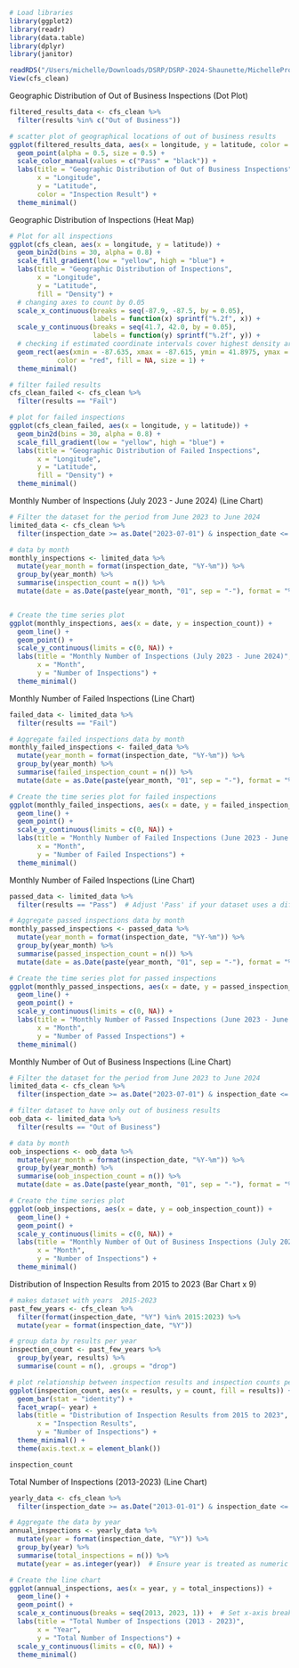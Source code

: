 ```r
# Load libraries
library(ggplot2)
library(readr)
library(data.table)
library(dplyr)
library(janitor)

readRDS("/Users/michelle/Downloads/DSRP/DSRP-2024-Shaunette/MichelleProject/cfs_clean.rds")
View(cfs_clean)
```

Geographic Distribution of Out of Business Inspections (Dot Plot)

```r
filtered_results_data <- cfs_clean %>%
  filter(results %in% c("Out of Business"))

# scatter plot of geographical locations of out of business results
ggplot(filtered_results_data, aes(x = longitude, y = latitude, color = results)) +
  geom_point(alpha = 0.5, size = 0.5) +
  scale_color_manual(values = c("Pass" = "black")) +
  labs(title = "Geographic Distribution of Out of Business Inspections",
       x = "Longitude",
       y = "Latitude",
       color = "Inspection Result") +
  theme_minimal()
```

Geographic Distribution of Inspections (Heat Map)

```r
# Plot for all inspections
ggplot(cfs_clean, aes(x = longitude, y = latitude)) +
  geom_bin2d(bins = 30, alpha = 0.8) +  
  scale_fill_gradient(low = "yellow", high = "blue") +
  labs(title = "Geographic Distribution of Inspections",
       x = "Longitude",
       y = "Latitude",
       fill = "Density") +
  # changing axes to count by 0.05
  scale_x_continuous(breaks = seq(-87.9, -87.5, by = 0.05), 
                     labels = function(x) sprintf("%.2f", x)) +
  scale_y_continuous(breaks = seq(41.7, 42.0, by = 0.05), 
                     labels = function(y) sprintf("%.2f", y)) +
  # checking if estimated coordinate intervals cover highest density area
  geom_rect(aes(xmin = -87.635, xmax = -87.615, ymin = 41.8975, ymax = 41.8775), 
            color = "red", fill = NA, size = 1) +
  theme_minimal()

# filter failed results
cfs_clean_failed <- cfs_clean %>%
  filter(results == "Fail")

# plot for failed inspections
ggplot(cfs_clean_failed, aes(x = longitude, y = latitude)) +
  geom_bin2d(bins = 30, alpha = 0.8) +
  scale_fill_gradient(low = "yellow", high = "blue") +
  labs(title = "Geographic Distribution of Failed Inspections",
       x = "Longitude",
       y = "Latitude",
       fill = "Density") +
  theme_minimal()

```

Monthly Number of Inspections (July 2023 - June 2024) (Line Chart)

```r
# Filter the dataset for the period from June 2023 to June 2024
limited_data <- cfs_clean %>%
  filter(inspection_date >= as.Date("2023-07-01") & inspection_date <= as.Date("2024-06-30"))

# data by month
monthly_inspections <- limited_data %>%
  mutate(year_month = format(inspection_date, "%Y-%m")) %>%
  group_by(year_month) %>%
  summarise(inspection_count = n()) %>%
  mutate(date = as.Date(paste(year_month, "01", sep = "-"), format = "%Y-%m-%d"))


# Create the time series plot
ggplot(monthly_inspections, aes(x = date, y = inspection_count)) +
  geom_line() +
  geom_point() +
  scale_y_continuous(limits = c(0, NA)) +
  labs(title = "Monthly Number of Inspections (July 2023 - June 2024)",
       x = "Month",
       y = "Number of Inspections") +
  theme_minimal() 
```

Monthly Number of Failed Inspections (Line Chart)

```r
failed_data <- limited_data %>%
  filter(results == "Fail")  

# Aggregate failed inspections data by month
monthly_failed_inspections <- failed_data %>%
  mutate(year_month = format(inspection_date, "%Y-%m")) %>%
  group_by(year_month) %>%
  summarise(failed_inspection_count = n()) %>%
  mutate(date = as.Date(paste(year_month, "01", sep = "-"), format = "%Y-%m-%d"))

# Create the time series plot for failed inspections
ggplot(monthly_failed_inspections, aes(x = date, y = failed_inspection_count)) +
  geom_line() +
  geom_point() +
  scale_y_continuous(limits = c(0, NA)) +
  labs(title = "Monthly Number of Failed Inspections (June 2023 - June 2024)",
       x = "Month",
       y = "Number of Failed Inspections") +
  theme_minimal()
```

Monthly Number of Failed Inspections (Line Chart)

```r
passed_data <- limited_data %>%
  filter(results == "Pass")  # Adjust 'Pass' if your dataset uses a different value

# Aggregate passed inspections data by month
monthly_passed_inspections <- passed_data %>%
  mutate(year_month = format(inspection_date, "%Y-%m")) %>%
  group_by(year_month) %>%
  summarise(passed_inspection_count = n()) %>%
  mutate(date = as.Date(paste(year_month, "01", sep = "-"), format = "%Y-%m-%d"))

# Create the time series plot for passed inspections
ggplot(monthly_passed_inspections, aes(x = date, y = passed_inspection_count)) +
  geom_line() +
  geom_point() +
  scale_y_continuous(limits = c(0, NA)) +
  labs(title = "Monthly Number of Passed Inspections (June 2023 - June 2024)",
       x = "Month",
       y = "Number of Passed Inspections") +
  theme_minimal()
```

Monthly Number of Out of Business Inspections (Line Chart)

```r
# Filter the dataset for the period from June 2023 to June 2024
limited_data <- cfs_clean %>%
  filter(inspection_date >= as.Date("2023-07-01") & inspection_date <= as.Date("2024-06-30"))

# filter dataset to have only out of business results
oob_data <- limited_data %>%
  filter(results == "Out of Business")

# data by month
oob_inspections <- oob_data %>%
  mutate(year_month = format(inspection_date, "%Y-%m")) %>%
  group_by(year_month) %>%
  summarise(oob_inspection_count = n()) %>%
  mutate(date = as.Date(paste(year_month, "01", sep = "-"), format = "%Y-%m-%d"))

# Create the time series plot
ggplot(oob_inspections, aes(x = date, y = oob_inspection_count)) +
  geom_line() +
  geom_point() +
  scale_y_continuous(limits = c(0, NA)) +
  labs(title = "Monthly Number of Out of Business Inspections (July 2023 - June 2024)",
       x = "Month",
       y = "Number of Inspections") +
  theme_minimal()
```

Distribution of Inspection Results from 2015 to 2023 (Bar Chart x 9)

```r
# makes dataset with years  2015-2023
past_few_years <- cfs_clean %>%
  filter(format(inspection_date, "%Y") %in% 2015:2023) %>%
  mutate(year = format(inspection_date, "%Y"))

# group data by results per year
inspection_count <- past_few_years %>%
  group_by(year, results) %>%
  summarise(count = n(), .groups = "drop")

# plot relationship between inspection results and inspection counts per year
ggplot(inspection_count, aes(x = results, y = count, fill = results)) +
  geom_bar(stat = "identity") +
  facet_wrap(~ year) +
  labs(title = "Distribution of Inspection Results from 2015 to 2023",
       x = "Inspection Results",
       y = "Number of Inspections") +
  theme_minimal() +
  theme(axis.text.x = element_blank())

inspection_count
```

Total Number of Inspections (2013-2023) (Line Chart)

```r
yearly_data <- cfs_clean %>%
  filter(inspection_date >= as.Date("2013-01-01") & inspection_date <= as.Date("2023-12-31"))

# Aggregate the data by year
annual_inspections <- yearly_data %>%
  mutate(year = format(inspection_date, "%Y")) %>%
  group_by(year) %>%
  summarise(total_inspections = n()) %>%
  mutate(year = as.integer(year))  # Ensure year is treated as numeric

# Create the line chart
ggplot(annual_inspections, aes(x = year, y = total_inspections)) +
  geom_line() +
  geom_point() +
  scale_x_continuous(breaks = seq(2013, 2023, 1)) +  # Set x-axis breaks for each year
  labs(title = "Total Number of Inspections (2013 - 2023)",
       x = "Year",
       y = "Total Number of Inspections") +
  scale_y_continuous(limits = c(0, NA)) +
  theme_minimal()
```
